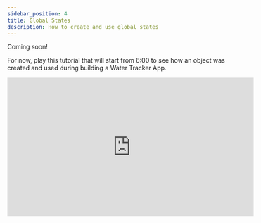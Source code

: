 ```yaml
---
sidebar_position: 4
title: Global States
description: How to create and use global states
---
```


Coming soon!

For now, play this tutorial that will start from 6:00 to see how an object was created and used during building a Water Tracker App.

<iframe width="560" height="315" src="https://www.youtube.com/embed/cnrIhGEGIeE?si=w5VkTLLqA2uskH64&amp;start=478" title="YouTube video player" frameborder="0" allow="accelerometer; autoplay; clipboard-write; encrypted-media; gyroscope; picture-in-picture; web-share" referrerpolicy="strict-origin-when-cross-origin" allowfullscreen></iframe>